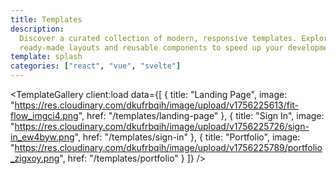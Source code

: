 ```yaml
---
title: Templates
description:
  Discover a curated collection of modern, responsive templates. Explore
  ready-made layouts and reusable components to speed up your development.
template: splash
categories: ["react", "vue", "svelte"]
---
```



<TemplateGallery
	client:load
	data={[
		{
			title: "Landing Page",
			image:
				"https://res.cloudinary.com/dkufrbqih/image/upload/v1756225613/fit-flow_imgci4.png",
			href: "/templates/landing-page"
		},
		{
			title: "Sign In",
			image:
				"https://res.cloudinary.com/dkufrbqih/image/upload/v1756225726/sign-in_ew4byw.png",
			href: "/templates/sign-in"
		},
		{
			title: "Portfolio",
			image:
				"https://res.cloudinary.com/dkufrbqih/image/upload/v1756225789/portfolio_zigxoy.png",
			href: "/templates/portfolio"
		}
	]}
/>
